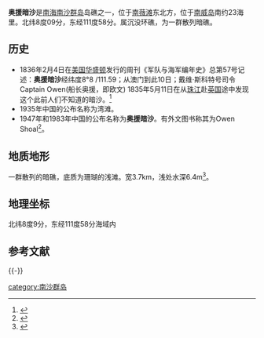 {{Infobox Islands
| name             = 奥援暗沙
| locator map      = {{Location map+|Spratly Islands|float=center|width=300|caption=奥援暗沙的位置 
|places=
{{location map~ |Spratly Islands|marksize=6 |lat=8.150|long=111.967|label='''奥援暗沙''' |position=bottom}}
}}
| map_custom       = yes
| native name      = 
| location         = [[南海|南中国海]]
| coordinates      = {{Coord|8|9||N|111|58||E|display=inline,title}}
| archipelago      = [[南沙群岛|南沙群岛]]
| total islands    = 
| coastline        =
| highest mount    = 
| elevation        =
| country                          = {{PRC}}
| country admin divisions title   = 地级市
| country admin divisions         = [[海南省|海南省]][[三沙市|三沙市]]
}}

'''奥援暗沙'''是[[南海|南海]][[南沙群岛|南沙群岛]]岛礁之一，位于[[南薇滩|南薇滩]]东北方，位于[[南威岛|南威岛]]南约23海里。北纬8度09分，东经111度58分。属沉没环礁，为一群散列暗礁。

== 历史 ==
*1836年2月4日在[[美国|美国]][[华盛顿|华盛顿]]发行的周刊《军队与海军编年史》总第57号记述：'''奥援暗沙'''经纬度8°8 /111.59；从澳门到此10日；戴维·斯科特号司令Captain Owen(船长奥援，即欧文) 1835年5月11日在从[[珠江|珠江]]赴[[英国|英国]]途中发现这个此前人们不知道的暗沙。<ref>{{cite book|title=Owen Shoal. Army and Navy Chronicle. vol.II New Series from Jan 1 to June 30 1836. no. 5, p.72．}}</ref>
*1935年中国的公布名称为湾滩。
*1947年和1983年中国的公布名称为'''奥援暗沙'''。有外文图书称其为Owen Shoal<ref>{{cite book|title=《南海诸岛地名资料汇编》 |author=广东地名委员会 |publisher=广东地图出版社 |date=1987-03-01 |ISBN=9787805220239 |pages=60页|chapter=}}</ref>。

== 地质地形 ==
一群散列的暗礁，底质为珊瑚的浅滩。宽3.7km，浅处水深6.4m<ref>{{cite book | title=《南沙群岛空间融合信息分析与示警：群礁发育、军事区位、警示系统》 | publisher=海洋出版社 | author=高俊国,刘宝银 | year=2009 | pages=96页 | isbn=9787502773083}}</ref>。
== 地理坐标 ==
北纬8度9分，东经111度58分海域内
==参考文献==
{{Reflist}}

{{-}}
{{南海诸岛}}

[[category:南沙群岛|category:南沙群岛]]